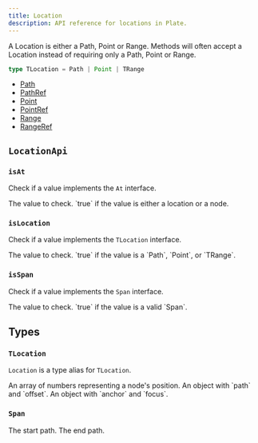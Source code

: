 ```yaml
---
title: Location
description: API reference for locations in Plate.
---
```


A Location is either a Path, Point or Range. Methods will often accept a Location instead of requiring only a Path, Point or Range.

```typescript
type TLocation = Path | Point | TRange
```

- [Path](/docs/api/slate/path)
- [PathRef](/docs/api/slate/location-ref#pathref)
- [Point](/docs/api/slate/point)
- [PointRef](/docs/api/slate/location-ref#pointref)
- [Range](/docs/api/slate/range)
- [RangeRef](/docs/api/slate/location-ref#rangeref)

## `LocationApi`

### `isAt`

Check if a value implements the `At` interface.

<API name="isAt">
<APIParameters>
  <APIItem name="value" type="any">
    The value to check.
  </APIItem>
</APIParameters>

<APIReturns type="boolean">
  `true` if the value is either a location or a node.
</APIReturns>
</API>

### `isLocation`

Check if a value implements the `TLocation` interface.

<API name="isLocation">
<APIParameters>
  <APIItem name="value" type="any">
    The value to check.
  </APIItem>
</APIParameters>

<APIReturns type="boolean">
  `true` if the value is a `Path`, `Point`, or `TRange`.
</APIReturns>
</API>

### `isSpan`

Check if a value implements the `Span` interface.

<API name="isSpan">
<APIParameters>
  <APIItem name="value" type="any">
    The value to check.
  </APIItem>
</APIParameters>

<APIReturns type="boolean">
  `true` if the value is a valid `Span`.
</APIReturns>
</API>

## Types

### `TLocation`

`Location` is a type alias for `TLocation`.

<API name="TLocation">
<APIAttributes>
  <APIItem name="Path" type="Path">
    An array of numbers representing a node's position.
  </APIItem>
  <APIItem name="Point" type="Point">
    An object with `path` and `offset`.
  </APIItem>
  <APIItem name="TRange" type="TRange">
    An object with `anchor` and `focus`.
  </APIItem>
</APIAttributes>
</API>

### `Span`

<API name="Span">
<APIAttributes>
  <APIItem name="[0]" type="Path">
    The start path.
  </APIItem>
  <APIItem name="[1]" type="Path">
    The end path.
  </APIItem>
</APIAttributes>
</API>